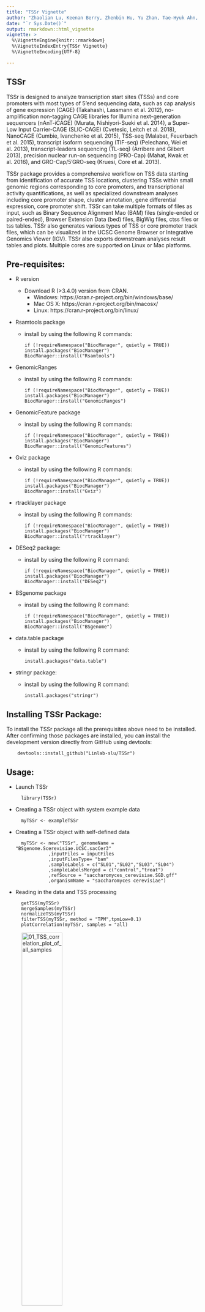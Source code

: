 ```yaml
---
title: "TSSr Vignette"
author: "Zhaolian Lu, Keenan Berry, Zhenbin Hu, Yu Zhan, Tae-Hyuk Ahn, Zhenguo Lin"
date: "`r Sys.Date()`"
output: rmarkdown::html_vignette
vignette: >
  %\VignetteEngine{knitr::rmarkdown}
  %\VignetteIndexEntry{TSSr Vignette}
  %\VignetteEncoding{UTF-8}

---
```


## TSSr

TSSr is designed to analyze transcription start sites (TSSs) and core promoters with most types of 5’end sequencing data, such as cap analysis of gene expression (CAGE) (Takahashi, Lassmann et al. 2012), no-amplification non-tagging CAGE libraries for Illumina next-generation sequencers (nAnT-iCAGE) (Murata, Nishiyori-Sueki et al. 2014), a Super-Low Input Carrier-CAGE (SLIC-CAGE) (Cvetesic, Leitch et al. 2018), NanoCAGE (Cumbie, Ivanchenko et al. 2015), TSS-seq (Malabat, Feuerbach et al. 2015), transcript isoform sequencing (TIF-seq) (Pelechano, Wei et al. 2013), transcript-leaders sequencing (TL-seq) (Arribere and Gilbert 2013), precision nuclear run-on sequencing (PRO-Cap) (Mahat, Kwak et al. 2016), and GRO-Cap/5’GRO-seq (Kruesi, Core et al. 2013).

TSSr package provides a comprehensive workflow on TSS data starting from identification of accurate TSS locations, clustering TSSs within small genomic regions corresponding to core promoters, and transcriptional activity quantifications, as well as specialized downstream analyses including core promoter shape, cluster annotation, gene differential expression, core promoter shift. TSSr can take multiple formats of files as input, such as Binary Sequence Alignment Mao (BAM) files (single-ended or paired-ended), Browser Extension Data (bed) files, BigWig files, ctss files or tss tables. TSSr also generates various types of TSS or core promoter track files, which can be visualized in the UCSC Genome Browser or Integrative Genomics Viewer (IGV). TSSr also exports downstream analyses result tables and plots. Multiple cores are supported on Linux or Mac platforms.

## Pre-requisites:

* R version
  * Download R (>3.4.0) version from CRAN.
    * Windows: https://cran.r-project.org/bin/windows/base/
    * Mac OS X: https://cran.r-project.org/bin/macosx/
    * Linux: https://cran.r-project.org/bin/linux/

- Rsamtools package

  * install by using the following R commands:

        if (!requireNamespace("BiocManager", quietly = TRUE))
        install.packages("BiocManager")
        BiocManager::install("Rsamtools")
  

- GenomicRanges

  * install by using the following R commands:

        if (!requireNamespace("BiocManager", quietly = TRUE))
        install.packages("BiocManager")
        BiocManager::install("GenomicRanges")

- GenomicFeature package

  * install by using the following R commands:

        if (!requireNamespace("BiocManager", quietly = TRUE))
        install.packages("BiocManager")
        BiocManager::install("GenomicFeatures")

- Gviz package

  * install by using the following R commands:

        if (!requireNamespace("BiocManager", quietly = TRUE))
        install.packages("BiocManager")
        BiocManager::install("Gviz")  

- rtracklayer package

  * install by using the following R commands:

        if (!requireNamespace("BiocManager", quietly = TRUE))
        install.packages("BiocManager")
        BiocManager::install("rtracklayer")

- DESeq2 package:

  * install by using the following R command:

        if (!requireNamespace("BiocManager", quietly = TRUE))
        install.packages("BiocManager")
        BiocManager::install("DESeq2")

- BSgenome package

  * install by using the following R command:

        if (!requireNamespace("BiocManager", quietly = TRUE))
        install.packages("BiocManager")
        BiocManager::install("BSgenome")

- data.table package

  * install by using the following R command:

        install.packages("data.table")  

- stringr package:

  * install by using the following R command:

        install.packages("stringr")

## Installing TSSr Package:

To install the TSSr package all the prerequisites above need to be installed.
After confirming those packages are installed, you can install the development version directly from GitHub using devtools:

        devtools::install_github("Linlab-slu/TSSr")

## Usage:

* Launch TSSr

        library(TSSr)
      
* Creating a TSSr object with system example data

        myTSSr <- exampleTSSr

* Creating a TSSr object with self-defined data

        myTSSr <- new("TSSr", genomeName = "BSgenome.Scerevisiae.UCSC.sacCer3"
	              ,inputFiles = inputFiles
	              ,inputFilesType= "bam"
	              ,sampleLabels = c("SL01","SL02","SL03","SL04")
	              ,sampleLabelsMerged = c("control","treat")
	              ,refSource = "saccharomyces_cerevisiae.SGD.gff"
	              ,organismName = "saccharomyces cerevisiae")

* Reading in the data and TSS processing

        getTSS(myTSSr)
        mergeSamples(myTSSr)
        normalizeTSS(myTSSr)
        filterTSS(myTSSr, method = "TPM",tpmLow=0.1)
        plotCorrelation(myTSSr, samples = "all)
    
![01_TSS_correlation_plot_of_all_samples](./figures/01_TSS_correlation_plot_of_all_samples.png){width=50%}

        plotTssPCA(myTSSr, TSS.threshold=10)
    
![02_PCA_plot](./figures/02_PCA_plot.png){width=50%}

        exportTSStable(myTSSr, data = "raw", merged = "TRUE")
        exportTSStoBedgraph(myTSSr, data = "processed", format = "bedGraph")
        exportTSStoBedgraph(myTSSr, data = "processed", format = "BigWig")
        
* TSS clustering

        clusterTSS(myTSSr, method = "peakclu",peakDistance=100,extensionDistance=30
	           ,localThreshold = 0.02,clusterThreshold = 1
	           ,useMultiCore=FALSE, numCores=NULL)
	    	exportClustersTable(myTSSr, data = "filtered")
	    	exportClustersToBed(myTSSr, data = "tagClusters")

* Aggregating consensus clusters

        consensusCluster(myTSSr, dis = 50, useMultiCore = FALSE)
		    exportClustersToBed(myTSSr, data = "consensusClusters")


* Core promoter shape

        shapeCluster(myTSSr,clusters = "consensusClusters", method = "PSS",useMultiCore= FALSE, numCores = NULL)
        plotInterQuantile(myTSSr,samples = "all",tagsThreshold = 1)
    
![03_Interquantile_plot_of_ALL_samples](./figures/03_Interquantile_plot_of_ALL_samples.png){width=75%}

        plotShape(myTSSr)
    
![04_Shape_plot_of_ALL_samples](./figures/04_Shape_plot_of_ALL_samples.png){width=75%}

		    exportShapeTable(myTSSr)

* Annotation

        annotateCluster(myTSSr,clusters = "consensusClusters",filterCluster = TRUE,
	                filterClusterThreshold = 0.02, annotationType = "genes"
	                ,upstream=1000, upstreamOverlap = 500, downstream = 0)
	    	exportDETable(myTSSr, data = "sig")
                  
* Differential expression analysis

        deGene(myTSSr,comparePairs=list(c("control","treat")), pval = 0.01,useMultiCore=FALSE, numCores=NULL)
        exportShiftTable(myTSSr)
        plotDE(myTSSr, withGeneName = "TRUE",xlim=c(-2.5, 2.5),ylim=c(0,10))
    
![05_Volcano_plot](./figures/05_Volcano_plot.png){width=50%}

* Core promoter shifts

        shiftPromoter(myTSSr,comparePairs=list(c("control","treat")), pval = 0.01)
        plotTSS(myTSSr,samples=c("control","treat"),tssData = "processed",clusters = "filtered",clusterThreshold = 0.02
	        ,genelist=c("YBL017C","YBL067C"),up.dis =500,down.dis = 100)
          
![06_TSS_graphs](./figures/06_TSS_graphs.png){width=50%}

## Reference:

Arribere, J. A. and W. V. Gilbert (2013). "Roles for transcript leaders in translation and mRNA decay revealed by transcript leader sequencing." Genome Res 23(6): 977-987.

Cumbie, J. S., M. G. Ivanchenko and M. Megraw (2015). "NanoCAGE-XL and CapFilter: an approach to genome wide identification of high confidence transcription start sites." BMC Genomics 16: 597.

Cvetesic, N., H. G. Leitch, M. Borkowska, F. Muller, P. Carninci, P. Hajkova and B. Lenhard (2018). "SLIC-CAGE: high-resolution transcription start site mapping using nanogram-levels of total RNA." Genome Res 28(12): 1943-1956.

Kruesi, W. S., L. J. Core, C. T. Waters, J. T. Lis and B. J. Meyer (2013). "Condensin controls recruitment of RNA polymerase II to achieve nematode X-chromosome dosage compensation." Elife 2: e00808.

Mahat, D. B., H. Kwak, G. T. Booth, I. H. Jonkers, C. G. Danko, R. K. Patel, C. T. Waters, K. Munson, L. J. Core and J. T. Lis (2016). "Base-pair-resolution genome-wide mapping of active RNA polymerases using precision nuclear run-on (PRO-seq)." Nat Protoc 11(8): 1455-1476.

Mahat, D. B., H. Kwak, G. T. Booth, I. H. Jonkers, C. G. Danko, R. K. Patel, C. T. Waters, K. Munson, L. J. Core and J. T. Lis (2016). "Base-pair-resolution genome-wide mapping of active RNA polymerases using precision nuclear run-on (PRO-seq)." Nat Protoc 11(8): 1455-1476.

Malabat, C., F. Feuerbach, L. Ma, C. Saveanu and A. Jacquier (2015). "Quality control of transcription start site selection by nonsense-mediated-mRNA decay." Elife 4.

Murata, M., H. Nishiyori-Sueki, M. Kojima-Ishiyama, P. Carninci, Y. Hayashizaki and M. Itoh (2014). "Detecting expressed genes using CAGE." Methods Mol Biol 1164: 67-85.

Pelechano, V., W. Wei and L. M. Steinmetz (2013). "Extensive transcriptional heterogeneity revealed by isoform profiling." Nature 497(7447): 127-131.

Takahashi, H., T. Lassmann, M. Murata and P. Carninci (2012). "5' end-centered expression profiling using cap-analysis gene expression and next-generation sequencing." Nat Protoc 7(3): 542-561.

